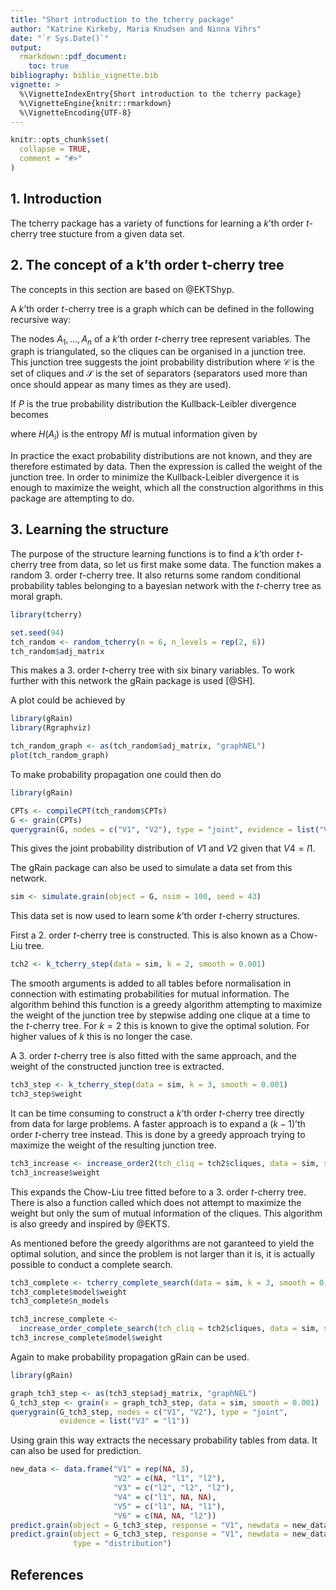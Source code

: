 ```yaml
---
title: "Short introduction to the tcherry package"
author: "Katrine Kirkeby, Maria Knudsen and Ninna Vihrs"
date: "`r Sys.Date()`"
output: 
  rmarkdown::pdf_document:
    toc: true
bibliography: biblio_vignette.bib
vignette: >
  %\VignetteIndexEntry{Short introduction to the tcherry package}
  %\VignetteEngine{knitr::rmarkdown}
  %\VignetteEncoding{UTF-8}
---
```


```r
knitr::opts_chunk$set(
  collapse = TRUE,
  comment = "#>"
)
```

## 1. Introduction

The tcherry package has a variety of functions for learning a $k$'th order $t$-cherry tree stucture from a given data set. 

## 2. The concept of a k'th order t-cherry tree

The concepts in this section are based on @EKTShyp.

A $k$'th order $t$-cherry tree is a graph which can be defined in the following recursive way: 
\begin{itemize}
  \item A complete set of $k-1$ vertives is the smallest $k$'th order $t$-cherry tree.
  \item A $k$'th order $t$-cherry tree is extended with a new vertex by adding an edge between this vertex and $k-1$ vertices already mutually connected by edges.
\end{itemize}

The nodes $A_1,\ldots,A_n$ of a $k$'th order $t$-cherry tree represent variables. The graph is triangulated, so the cliques can be organised in a junction tree. This junction tree suggests the joint probability distribution
\begin{equation*}
\tilde{P}(A_1,\ldots,A_n) = \frac{\prod\limits_{C\in\mathcal{C}}P(C)}{\prod\limits_{S\in\mathcal{S}}P(S)}
\end{equation*}
where $\mathcal{C}$ is the set of cliques and $\mathcal{S}$ is the set of separators (separators used more than once should appear as many times as they are used).

If $P$ is the true probability distribution the Kullback-Leibler divergence becomes

\begin{equation*}
KL(P,\tilde{P}) = -H(A_1,\ldots,A_p)- \left(\sum_{C\in\mathcal{C}}MI(C)-\sum_{S\in\mathcal{S}}MI(S)\right) + \sum_{i=1}^p H(A_i)
\end{equation*}
where $H(A_i)$ is the entropy $MI$ is mutual information given by
\begin{equation*}
MI(A_1, \ldots, A_p) = \sum_{A_1,\ldots,A_p}P(A_1,\ldots,A_p)\log\left(\frac{P(A_1,\ldots,A_p)}{P(A_1)\cdots P(A_p)}\right).
\end{equation*}

In practice the exact probability distributions are not known, and they are therefore estimated by data. Then the expression 
\begin{equation*}
\sum_{C\in\mathcal{C}}MI(C)-\sum_{S\in\mathcal{S}}MI(S)
\end{equation*}
is called the weight of the junction tree. In order to minimize the Kullback-Leibler divergence it is enough to maximize the weight, which all the construction algorithms in this package are attempting to do.

## 3. Learning the structure

The purpose of the structure learning functions is to find a $k$'th order $t$-cherry tree from data, so let us first make some data. The function \texttt{random\_tcherry} makes a random 3. order $t$-cherry tree. It also returns some random conditional probability tables belonging to a bayesian network with the $t$-cherry tree as moral graph.

```r
library(tcherry)

set.seed(94)
tch_random <- random_tcherry(n = 6, n_levels = rep(2, 6))
tch_random$adj_matrix
```

This makes a 3. order $t$-cherry tree with six binary variables. To work further with this network the gRain package is used [@SH].

A plot could be achieved by

```r
library(gRain)
library(Rgraphviz)

tch_random_graph <- as(tch_random$adj_matrix, "graphNEL")
plot(tch_random_graph)
```

To make probability propagation one could then do

```r
library(gRain)

CPTs <- compileCPT(tch_random$CPTs)
G <- grain(CPTs)
querygrain(G, nodes = c("V1", "V2"), type = "joint", evidence = list("V3" = "l1"))
```

This gives the joint probability distribution of $V1$ and $V2$ given that $V4=l1$. 

The gRain package can also be used to simulate a data set from this network.

```r
sim <- simulate.grain(object = G, nsim = 100, seed = 43)
```

This data set is now used to learn some $k$'th order $t$-cherry structures. 

First a 2. order $t$-cherry tree is constructed. This is also known as a Chow-Liu tree.

```r
tch2 <- k_tcherry_step(data = sim, k = 2, smooth = 0.001)
```

The smooth arguments is added to all tables before normalisation in connection with estimating probabilities for mutual information. The algorithm behind this function is a greedy algorithm attempting to maximize the weight of the junction tree by stepwise adding one clique at a time to the $t$-cherry tree. For $k=2$ this is known to give the optimal solution. For higher values of $k$ this is no longer the case.

A 3. order $t$-cherry tree is also fitted with the same approach, and the weight of the constructed junction tree is extracted.

```r
tch3_step <- k_tcherry_step(data = sim, k = 3, smooth = 0.001)
tch3_step$weight
```

It can be time consuming to construct a $k$'th order $t$-cherry tree directly from data for large problems. A faster approach is to expand a $(k-1)$'th order $t$-cherry tree instead. This is done by a greedy approach trying to maximize the weight of the resulting junction tree.

```r
tch3_increase <- increase_order2(tch_cliq = tch2$cliques, data = sim, smooth = 0.001)
tch3_increase$weight
```

This expands the Chow-Liu tree fitted before to a 3. order $t$-cherry tree. There is also a function called \texttt{increase\_order1} which does not attempt to maximize the weight but only the sum of mutual information of the cliques. This algorithm is also greedy and inspired by @EKTS.

As mentioned before the greedy algorithms are not garanteed to yield the optimal solution, and since the problem is not larger than it is, it is actually possible to conduct a complete search.

```r
tch3_complete <- tcherry_complete_search(data = sim, k = 3, smooth = 0.001)
tch3_complete$model$weight
tch3_complete$n_models

tch3_increse_complete <- 
  increase_order_complete_search(tch_cliq = tch2$cliques, data = sim, smooth = 0.001)
tch3_increse_complete$model$weight
```

Again to make probability propagation gRain can be used.

```r
library(gRain)

graph_tch3_step <- as(tch3_step$adj_matrix, "graphNEL")
G_tch3_step <- grain(x = graph_tch3_step, data = sim, smooth = 0.001)
querygrain(G_tch3_step, nodes = c("V1", "V2"), type = "joint",
           evidence = list("V3" = "l1"))
```

Using grain this way extracts the necessary probability tables from data.
It can also be used for prediction.

```r
new_data <- data.frame("V1" = rep(NA, 3),
                       "V2" = c(NA, "l1", "l2"),
                       "V3" = c("l2", "l2", "l2"),
                       "V4" = c("l1", NA, NA),
                       "V5" = c("l1", NA, "l1"),
                       "V6" = c(NA, NA, "l2"))
predict.grain(object = G_tch3_step, response = "V1", newdata = new_data)
predict.grain(object = G_tch3_step, response = "V1", newdata = new_data,
              type = "distribution")

```


## References
